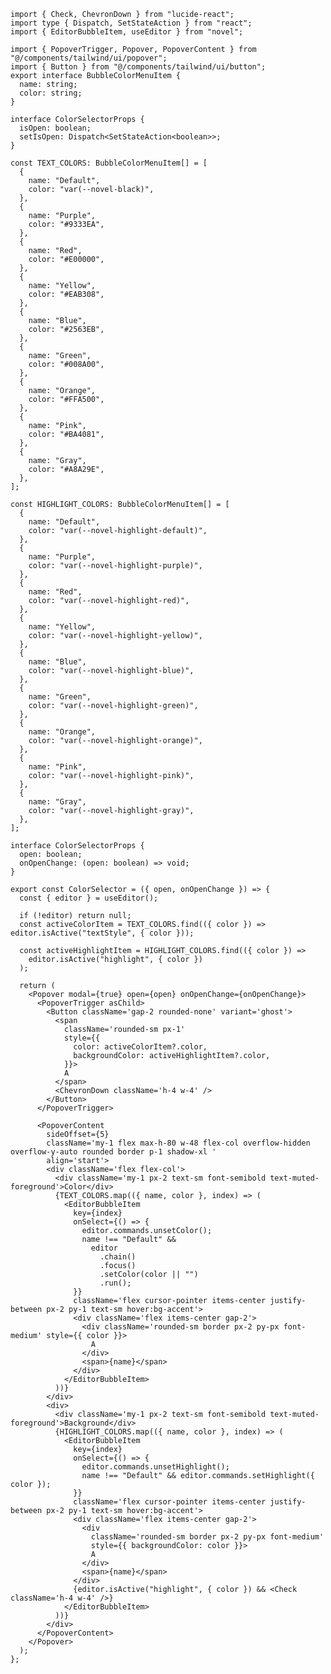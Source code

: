 ```tsx color-selector.tsx
import { Check, ChevronDown } from "lucide-react";
import type { Dispatch, SetStateAction } from "react";
import { EditorBubbleItem, useEditor } from "novel";

import { PopoverTrigger, Popover, PopoverContent } from "@/components/tailwind/ui/popover";
import { Button } from "@/components/tailwind/ui/button";
export interface BubbleColorMenuItem {
  name: string;
  color: string;
}

interface ColorSelectorProps {
  isOpen: boolean;
  setIsOpen: Dispatch<SetStateAction<boolean>>;
}

const TEXT_COLORS: BubbleColorMenuItem[] = [
  {
    name: "Default",
    color: "var(--novel-black)",
  },
  {
    name: "Purple",
    color: "#9333EA",
  },
  {
    name: "Red",
    color: "#E00000",
  },
  {
    name: "Yellow",
    color: "#EAB308",
  },
  {
    name: "Blue",
    color: "#2563EB",
  },
  {
    name: "Green",
    color: "#008A00",
  },
  {
    name: "Orange",
    color: "#FFA500",
  },
  {
    name: "Pink",
    color: "#BA4081",
  },
  {
    name: "Gray",
    color: "#A8A29E",
  },
];

const HIGHLIGHT_COLORS: BubbleColorMenuItem[] = [
  {
    name: "Default",
    color: "var(--novel-highlight-default)",
  },
  {
    name: "Purple",
    color: "var(--novel-highlight-purple)",
  },
  {
    name: "Red",
    color: "var(--novel-highlight-red)",
  },
  {
    name: "Yellow",
    color: "var(--novel-highlight-yellow)",
  },
  {
    name: "Blue",
    color: "var(--novel-highlight-blue)",
  },
  {
    name: "Green",
    color: "var(--novel-highlight-green)",
  },
  {
    name: "Orange",
    color: "var(--novel-highlight-orange)",
  },
  {
    name: "Pink",
    color: "var(--novel-highlight-pink)",
  },
  {
    name: "Gray",
    color: "var(--novel-highlight-gray)",
  },
];

interface ColorSelectorProps {
  open: boolean;
  onOpenChange: (open: boolean) => void;
}

export const ColorSelector = ({ open, onOpenChange }) => {
  const { editor } = useEditor();

  if (!editor) return null;
  const activeColorItem = TEXT_COLORS.find(({ color }) => editor.isActive("textStyle", { color }));

  const activeHighlightItem = HIGHLIGHT_COLORS.find(({ color }) =>
    editor.isActive("highlight", { color })
  );

  return (
    <Popover modal={true} open={open} onOpenChange={onOpenChange}>
      <PopoverTrigger asChild>
        <Button className='gap-2 rounded-none' variant='ghost'>
          <span
            className='rounded-sm px-1'
            style={{
              color: activeColorItem?.color,
              backgroundColor: activeHighlightItem?.color,
            }}>
            A
          </span>
          <ChevronDown className='h-4 w-4' />
        </Button>
      </PopoverTrigger>

      <PopoverContent
        sideOffset={5}
        className='my-1 flex max-h-80 w-48 flex-col overflow-hidden overflow-y-auto rounded border p-1 shadow-xl '
        align='start'>
        <div className='flex flex-col'>
          <div className='my-1 px-2 text-sm font-semibold text-muted-foreground'>Color</div>
          {TEXT_COLORS.map(({ name, color }, index) => (
            <EditorBubbleItem
              key={index}
              onSelect={() => {
                editor.commands.unsetColor();
                name !== "Default" &&
                  editor
                    .chain()
                    .focus()
                    .setColor(color || "")
                    .run();
              }}
              className='flex cursor-pointer items-center justify-between px-2 py-1 text-sm hover:bg-accent'>
              <div className='flex items-center gap-2'>
                <div className='rounded-sm border px-2 py-px font-medium' style={{ color }}>
                  A
                </div>
                <span>{name}</span>
              </div>
            </EditorBubbleItem>
          ))}
        </div>
        <div>
          <div className='my-1 px-2 text-sm font-semibold text-muted-foreground'>Background</div>
          {HIGHLIGHT_COLORS.map(({ name, color }, index) => (
            <EditorBubbleItem
              key={index}
              onSelect={() => {
                editor.commands.unsetHighlight();
                name !== "Default" && editor.commands.setHighlight({ color });
              }}
              className='flex cursor-pointer items-center justify-between px-2 py-1 text-sm hover:bg-accent'>
              <div className='flex items-center gap-2'>
                <div
                  className='rounded-sm border px-2 py-px font-medium'
                  style={{ backgroundColor: color }}>
                  A
                </div>
                <span>{name}</span>
              </div>
              {editor.isActive("highlight", { color }) && <Check className='h-4 w-4' />}
            </EditorBubbleItem>
          ))}
        </div>
      </PopoverContent>
    </Popover>
  );
};
```
